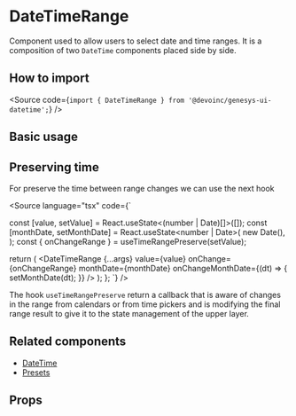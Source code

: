 

<Meta of={Stories} />

# DateTimeRange

Component used to allow users to select date and time ranges.
It is a composition of two `DateTime` components placed side by side.

## How to import

<Source code={`import { DateTimeRange } from '@devoinc/genesys-ui-datetime';`} />

## Basic usage

<Canvas of={Stories.Playground} />

## Preserving time

<Canvas of={Stories.PreservingTime} />

For preserve the time between range changes we can use the next hook

<Source language="tsx" code={`

  const [value, setValue] = React.useState<(number | Date)[]>([]);
  const [monthDate, setMonthDate] = React.useState<number | Date>(
    new Date(),
  );
  const { onChangeRange } = useTimeRangePreserve(setValue);

  return (
    <DateTimeRange
      {...args}
      value={value}
      onChange={onChangeRange}
      monthDate={monthDate}
      onChangeMonthDate={(dt) => {
        setMonthDate(dt);
      }}
    />
  );
};
`} />

The hook `useTimeRangePreserve` return a callback that is aware of changes in
the range from calendars or from time pickers and is modifying the final range
result to give it to the state management of the upper layer.

## Related components

- [DateTime](?path=/docs/components-datetime-datetime--docs)
- [Presets](?path=/docs/components-datetime-presets--docs)

## Props

<ArgTypes of={Stories} />
